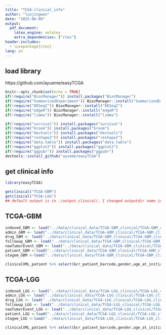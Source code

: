 ---
title: "TCGA-clinical_info"
author: "luojingwen"
date: "2025-06-09"
output:
  pdf_document:
    latex_engine: xelatex
    extra_dependencies: ["ctex"]
header-includes:
  - \usepackage{ctex}
lang: en
---

## load library 

https://github.com/ayueme/easyTCGA

```{r setup, include=FALSE}
knitr::opts_chunk$set(echo = TRUE)
if(!require("BiocManager")) install.packages("BiocManager")
if(!require("SummarizedExperiment")) BiocManager::install("SummarizedExperiment")
if(!require("DESeq2")) BiocManager::install("DESeq2")
if(!require("edgeR")) BiocManager::install("edgeR")
if(!require("limma")) BiocManager::install("limma")

if(!require("survival")) install.packages("survival")
if(!require("broom")) install.packages("broom")
if(!require("devtools")) install.packages("devtools")
if(!require("reshape2")) install.packages("reshape2")
if(!require("data.table")) install.packages("data.table")
if(!require("ggplot2")) install.packages("ggplot2")
if(!require("ggpubr")) install.packages("ggpubr")
devtools::install_github("ayueme/easyTCGA")
```

## get clinical info
```{r}
library(easyTCGA)

getclinical("TCGA-GBM")
getclinical("TCGA-LGG")
## default output is in ./output_clinical/, I changed outputdir name in case of error
```

## TCGA-GBM
```{r}
indexed_GBM <- load("../data/clinical_data/TCGA-GBM_clinical/TCGA-GBM_clinical_indexed.rdata")
admin_GBM <- load("../data/clinical_data/TCGA-GBM_clinical/TCGA-GBM_clinicalXML_admin.rdata")
drug_GBM <- load("../data/clinical_data/TCGA-GBM_clinical/TCGA-GBM_clinicalXML_drug.rdata")
followup_GBM <- load("../data/clinical_data/TCGA-GBM_clinical/TCGA-GBM_clinicalXML_followUp.rdata")
newTumorEvent_GBM <- load("../data/clinical_data/TCGA-GBM_clinical/TCGA-GBM_clinicalXML_newTumorEvent.rdata")
patient_GBM <-load("../data/clinical_data/TCGA-GBM_clinical/TCGA-GBM_clinicalXML_patient.rdata")
stagem_GBM <-load("../data/clinical_data/TCGA-GBM_clinical/TCGA-GBM_clinicalXML_stageEvent.rdata") ## null
```

```{r}
clinicalXML_patient %>% select(bcr_patient_barcode,gender,age_at_initial_pathologic_diagnosis, days_to_death, days_to_last_followup,histological_type, prior_glioma) %>% write.table("../result/clinical_data_GBM.tsv",sep="\t",col.names = T,row.names =F,quote = F)
```

## TCGA-LGG
```{r}
indexed_LGG <- load("../data/clinical_data/TCGA-LGG_clinical/TCGA-LGG_clinical_indexed.rdata")
admin_LGG <- load("../data/clinical_data/TCGA-LGG_clinical/TCGA-LGG_clinicalXML_admin.rdata")
drug_LGG <- load("../data/clinical_data/TCGA-LGG_clinical/TCGA-LGG_clinicalXML_drug.rdata")
followup_LGG <- load("../data/clinical_data/TCGA-LGG_clinical/TCGA-LGG_clinicalXML_followUp.rdata")
newTumorEvent_LGG <- load("../data/clinical_data/TCGA-LGG_clinical/TCGA-LGG_clinicalXML_newTumorEvent.rdata")
patient_LGG <-load("../data/clinical_data/TCGA-LGG_clinical/TCGA-LGG_clinicalXML_patient.rdata")
stagem_LGG <-load("../data/clinical_data/TCGA-LGG_clinical/TCGA-LGG_clinicalXML_stageEvent.rdata") ## null
```

```{r}
clinicalXML_patient %>% select(bcr_patient_barcode,gender,age_at_initial_pathologic_diagnosis, days_to_death, days_to_last_followup,histological_type, tumor_location, neoplasm_histologic_grade,supratentorial_localization,laterality,first_presenting_symptom) %>% write.table("../result/clinical_data_LGG.tsv",sep="\t",col.names = T,row.names =F,quote = F)
```
